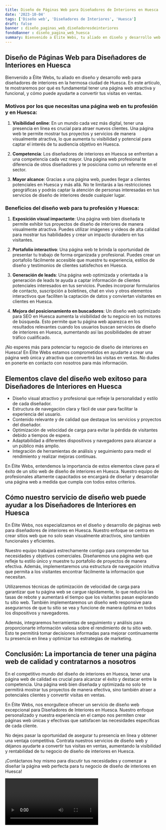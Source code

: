 ```yaml
---
title: Diseño de Páginas Web para Diseñadores de Interiores en Huesca
date: '2023-10-04'
tags: ['Diseño web', 'Diseñadores de Interiores', 'Huesca']
draft: false
banner : diseño_paginas_web_diseñadoresdeinteriores
fondoBanner : diseño_pagina_web_huesca
summary: Bienvenido a Élite Webs, tu aliado en diseño y desarrollo web para diseñadores de interiores en la hermosa ciudad de Huesca. En este artículo, te mostraremos por qué es fundamental tener una página web atractiva y funcional, y cómo puede ayudarte a convertir tus visitas en ventas.
---
```


## Diseño de Páginas Web para Diseñadores de Interiores en Huesca

Bienvenido a Élite Webs, tu aliado en diseño y desarrollo web para diseñadores de interiores en la hermosa ciudad de Huesca. En este artículo, te mostraremos por qué es fundamental tener una página web atractiva y funcional, y cómo puede ayudarte a convertir tus visitas en ventas.

### Motivos por los que necesitas una página web en tu profesión y en Huesca:

1. **Visibilidad online**: En un mundo cada vez más digital, tener una presencia en línea es crucial para atraer nuevos clientes. Una página web te permite mostrar tus proyectos y servicios de manera visualmente atractiva, lo que aumenta tu visibilidad y potencial para captar el interés de tu audiencia objetivo en Huesca.

2. **Competencia**: Los diseñadores de interiores en Huesca se enfrentan a una competencia cada vez mayor. Una página web profesional te diferencia de otros diseñadores y te posiciona como un referente en el sector.

3. **Mayor alcance**: Gracias a una página web, puedes llegar a clientes potenciales en Huesca y más allá. No te limitarás a las restricciones geográficas y podrás captar la atención de personas interesadas en tus servicios de diseño de interiores desde cualquier lugar.

### Beneficios del diseño web para tu profesión y Huesca:

1. **Exposición visual impactante**: Una página web bien diseñada te permite exhibir tus proyectos de diseño de interiores de manera visualmente atractiva. Puedes utilizar imágenes y videos de alta calidad para mostrar tus habilidades y crear un impacto duradero en tus visitantes.

2. **Portafolio interactivo**: Una página web te brinda la oportunidad de presentar tu trabajo de forma organizada y profesional. Puedes crear un portafolio fácilmente accesible que muestre tu experiencia, estilos de diseño y testimonios de clientes satisfechos en Huesca.

3. **Generación de leads**: Una página web optimizada y orientada a la generación de leads te ayuda a captar información de clientes potenciales interesados en tus servicios. Puedes incorporar formularios de contacto, suscripción a boletines, chat en vivo y otros elementos interactivos que faciliten la captación de datos y conviertan visitantes en clientes en Huesca.

4. **Mejora del posicionamiento en buscadores**: Un diseño web optimizado para SEO en Huesca aumenta la visibilidad de tu negocio en los motores de búsqueda. Esto permite que tu página web aparezca en los resultados relevantes cuando los usuarios buscan servicios de diseño de interiores en Huesca, aumentando así las posibilidades de atraer tráfico cualificado.

¡No esperes más para potenciar tu negocio de diseño de interiores en Huesca! En Élite Webs estamos comprometidos en ayudarte a crear una página web única y atractiva que convertirá las visitas en ventas. No dudes en ponerte en contacto con nosotros para más información.

<GifSeo />

<Cta />

## Elementos clave del diseño web exitoso para Diseñadores de Interiores en Huesca

- Diseño visual atractivo y profesional que refleje la personalidad y estilo de cada diseñador.
- Estructura de navegación clara y fácil de usar para facilitar la experiencia del usuario.
- Contenido relevante y de calidad que destaque los servicios y proyectos del diseñador.
- Optimización de velocidad de carga para evitar la pérdida de visitantes debido a tiempos de espera.
- Adaptabilidad a diferentes dispositivos y navegadores para alcanzar a un público más amplio.
- Integración de herramientas de análisis y seguimiento para medir el rendimiento y realizar mejoras continuas.

En Élite Webs, entendemos la importancia de estos elementos clave para el éxito de un sitio web de diseño de interiores en Huesca. Nuestro equipo de profesionales altamente capacitados se encargará de diseñar y desarrollar una página web a medida que cumpla con todos estos criterios.

## Cómo nuestro servicio de diseño web puede ayudar a los Diseñadores de Interiores en Huesca

En Élite Webs, nos especializamos en el diseño y desarrollo de páginas web para diseñadores de interiores en Huesca. Nuestro enfoque se centra en crear sitios web que no solo sean visualmente atractivos, sino también funcionales y eficientes.

Nuestro equipo trabajará estrechamente contigo para comprender tus necesidades y objetivos comerciales. Diseñaremos una página web que refleje tu estilo único y muestre tu portafolio de proyectos de manera efectiva. Además, implementaremos una estructura de navegación intuitiva que permita a los visitantes encontrar fácilmente la información que necesitan.

Utilizaremos técnicas de optimización de velocidad de carga para garantizar que tu página web se cargue rápidamente, lo que reducirá las tasas de rebote y aumentará el tiempo que los visitantes pasan explorando tu sitio web. También implementaremos un diseño web responsive para asegurarnos de que tu sitio se vea y funcione de manera óptima en todos los dispositivos y navegadores.

Además, integraremos herramientas de seguimiento y análisis para proporcionarte información valiosa sobre el rendimiento de tu sitio web. Esto te permitirá tomar decisiones informadas para mejorar continuamente tu presencia en línea y optimizar tus estrategias de marketing.

## Conclusión: La importancia de tener una página web de calidad y contratarnos a nosotros

En el competitivo mundo del diseño de interiores en Huesca, tener una página web de calidad es crucial para alcanzar el éxito y destacar entre la competencia. Una página web bien diseñada y optimizada no solo te permitirá mostrar tus proyectos de manera efectiva, sino también atraer a potenciales clientes y convertir visitas en ventas.

En Élite Webs, nos enorgullece ofrecer un servicio de diseño web excepcional para Diseñadores de Interiores en Huesca. Nuestro enfoque personalizado y nuestra experiencia en el campo nos permiten crear páginas web únicas y efectivas que satisfacen las necesidades específicas de cada cliente.

No dejes pasar la oportunidad de asegurar tu presencia en línea y obtener una ventaja competitiva. Contrata nuestros servicios de diseño web y déjanos ayudarte a convertir tus visitas en ventas, aumentando la visibilidad y rentabilidad de tu negocio de diseño de interiores en Huesca.

¡Contáctanos hoy mismo para discutir tus necesidades y comenzar a diseñar la página web perfecta para tu negocio de diseño de interiores en Huesca!

<Video />

<CtaBot job='Diseñadores de Interiores' city='Huesca'/>

<Gmaps query='Huesca+españa+maps' />